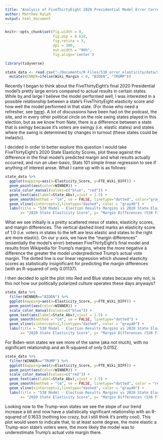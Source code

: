 ```yaml
---
title: "Analysis of FiveThirtyEight 2020 Presidential Model Error Correlations with State Elasticity Scores"
author: Matthew Ralph
output: html_document
---
```


```r
knitr::opts_chunk$set(fig.width = 8,
                      fig.asp = 0.618,
                      fig.retina = 3,
                      dpi = 300,
                      out.width = "90%",
                      fig.align='center')

library(tidyverse)

state_data <- read.csv("~/Documents/R Files/538_error_elasticity/data/state_elastic.csv") %>%
  mutate(WINNER=ifelse(Wiki_Margin < 0, "BIDEN", "TRUMP"))
```

Recently I began to think about the FiveThirtyEight's final 2020 Presidential model's pretty large errors compared to actual results in certain states. While by and large I believe the model performed well, I was interested in a possible relationship between a state's FiveThirtyEight elasticity score and how well the model performed in that state. (For those who need a refresher, see [here](https://fivethirtyeight.com/features/swing-voters-and-elastic-states/)). A lot of discussions have been had on the podcast, the site, and in every other political circle on the role swing states played in this election, but as we know from Nate, there is a difference between a state that is swingy because it's voters are swingy (i.e. elastic states) and states where the swing is determined by changes in turnout (these states could be inelastic).

I decided in order to better explore this question I would take FiveThirtyEight's 2020 State Elasticity Scores, plot these against the difference in the final model's predicted margin and what results actually occurred, and run an uber-basic, Stats 101 simple linear regression to see if anything of interest arose. What I came up with is as follows:

```r
state_data %>%
  ggplot(mapping=aes(x=Elasticity_Score, y=FTE_Wiki_DIFF)) +
  geom_point(aes(color=WINNER)) +
  scale_color_manual(values=c("blue", "red")) +
  geom_text(aes(label=State_Abv),vjust = 1.5) +
  geom_smooth(method = "lm", se = FALSE, linetype="dotted", color="gray40") +
  geom_vline(xintercept=1,linetype="dashed", color = "gray40") +
  labs(title = "538 Model - Election Results Margins vs 2020 State Elasticity Scores",
       x= "2020 State Elasticity Score", y= "Margin Differences (538 Final Model - Wikipedia Results)")
```

What we see initially is a pretty scattered mess of states, elasticity scores, and margin differences. The vertical dashed lined marks an elasticity score of 1.0 (i.e. voters in states to the left are less elastic and states to the right are more elastic). On our y-axis, we have the "margin differences" (essentially the model's error) between FiveThirtyEight's final model and results from Wikipedia for Trump's margins, where the more negative a difference the greater the model underpredicted Trump's actual vote margin. The dotted line is our linear regression which showed elasticity scores as statistically insignificant for predicting the margin differences (with an R-squared of only 0.01137).

I then decided to split the plot into Red and Blue states because why not, is this not how our politically polarized culture operates these days anyways?

```r
state_data %>%
  filter(WINNER=="BIDEN") %>%
  ggplot(mapping=aes(x=Elasticity_Score, y=FTE_Wiki_DIFF)) +
  geom_point(aes(color=WINNER)) +
  scale_color_manual(values=c("blue")) +
  geom_text(aes(label=State_Abv),vjust = 1.5) +
  geom_smooth(method = "lm", se = FALSE, linetype="dotted") +
  geom_vline(xintercept=1,linetype="dashed", color = "gray40") +
  labs(title = "538 Model - Election Results Margins vs 2020 State Elasticity Scores",subtitle = "Biden-Won States",
       x= "2020 State Elasticity Score", y= "Margin Differences (538 Final Model - Wikipedia Results)")
```

For Biden-won states we see more of the same (aka not much), with no significant relationship and an R-squared of only 0.0152.

```r
state_data %>%
  filter(WINNER=="TRUMP") %>%
  ggplot(mapping=aes(x=Elasticity_Score, y=FTE_Wiki_DIFF)) +
  geom_point(aes(color=WINNER)) +
  scale_color_manual(values=c("red")) +
  geom_text(aes(label=State_Abv),vjust = 1.5) +
  geom_smooth(method = "lm", se = FALSE, linetype="dotted", color = "red") +
  geom_vline(xintercept=1,linetype="dashed", color = "gray40") +
  labs(title = "538 Model - Election Results Margins vs 2020 State Elasticity Scores",subtitle = "Trump-Won States",
       x= "2020 State Elasticity Score", y= "Margin Differences (538 Final Model - Wikipedia Results)")
```

Looking now to the Trump-won states we see the slope of our trend increase a bit and now have a statistically significant relationship with an R-squared of 0.1633 (nothing too crazy, but I still think it's pretty cool). This plot would seem to indicate that, to at least some degree, the more elastic a Trump-won state's voters were, the more likely the model was to underestimate Trump's actual vote margin there.
